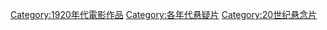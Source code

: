 [[Category:1920年代電影作品|Category:1920年代電影作品]]
[[Category:各年代悬疑片|Category:各年代悬疑片]]
[[Category:20世纪悬念片|Category:20世纪悬念片]]